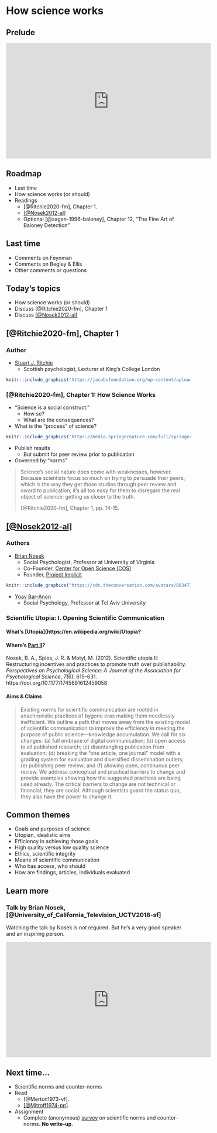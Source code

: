 # How science works {-}

## Prelude {-}

<!-- Thomas Dolby, She Blinded Me With Science 3:47 -->
<iframe width="560" height="315" src="https://www.youtube.com/embed/V83JR2IoI8k" title="YouTube video player" frameborder="0" allow="accelerometer; autoplay; clipboard-write; encrypted-media; gyroscope; picture-in-picture" allowfullscreen></iframe>

## Roadmap {-}

- Last time
- How science works (or should)
- Readings
    - [@Ritchie2020-fm], Chapter 1.
    - [[@Nosek2012-al]](http://dx.doi.org/10.1080/1047840X.2012.692215)
    - Optional [@sagan-1996-baloney], Chapter 12, "The Fine Art of Baloney Detection"

## Last time {-}

- Comments on Feynman
- Comments on Begley & Ellis
- Other comments or questions

## Today's topics {-}

- How science works (or should)
- Discuss [@Ritchie2020-fm], Chapter 1
- Discuss [[@Nosek2012-al]](http://dx.doi.org/10.1080/1047840X.2012.692215)

## [@Ritchie2020-fm], Chapter 1 {-}

### Author {-}

- [Stuart J. Ritchie](https://www.kcl.ac.uk/people/stuart-ritchie)
    - Scottish psychologist, Lecturer at King's College London
    
```r
knitr::include_graphics("https://jacobsfoundation.org/wp-content/uploads/2020/01/Ritchie_Stuart_300x300px.jpg")
```

### [@Ritchie2020-fm], Chapter 1: How Science Works {-}

- "Science is a social construct."
    - How so?
    - What are the consequences?

- What is the "process" of science?

```r
knitr::include_graphics("https://media.springernature.com/full/springer-static/image/art%3A10.1038%2Fs41562-016-0021/MediaObjects/41562_2016_Article_BFs415620160021_Fig1_HTML.jpg?as=webp")
```

- Publish results
    - But submit for peer review prior to publication
- Governed by "norms"

> Science's social nature does come with weaknesses, however. Because scientists focus so much on trying to persuade their peers, which is the way they get those studies through peer review and oward to publication, it's all too easy for them to disregard the real object of science: getting us closer to the truth.
>
> [@Ritchie2020-fm], Chapter 1, pp. 14-15.

## [[@Nosek2012-al]](http://dx.doi.org/10.1080/1047840X.2012.692215) {-}

### Authors {-}

- [Brian Nosek](https://psychology.as.virginia.edu/nosek)
    - Social Psychologist, Professor at University of Virginia
    - Co-Founder, [Center for Open Science (COS)](https://cos.io)
    - Founder, [Project Implicit](https://implicit.harvard.edu/implicit/)
    
```r
knitr::include_graphics("https://cdn.theconversation.com/avatars/883473/width238/DxAiwSlp_400x400.jpg")
```

- [Yoav Bar-Anon](https://en-social-sciences.tau.ac.il/profile/baranan)
    - Social Psychology, Professor at Tel Aviv University
    
### Scientific Utopia: I. Opening Scientific Communication {-}

#### What's [Utopia](https://en.wikipedia.org/wiki/Utopia? {-}

#### Where's [Part II](https://doi.org/10.1177/1745691612459058)? {-}

Nosek, B. A., Spies, J. R. & Motyl, M. (2012). Scientific utopia II: Restructuring incentives and practices to promote truth over publishability. *Perspectives on Psychological Science: A Journal of the Association for Psychological Science*, *7*(6), 615–631. https://doi.org/10.1177/1745691612459058

#### Aims & Claims {-}

> Existing norms for scientific communication are rooted in anachronistic practices of bygone eras making them needlessly inefficient. We outline a path that moves away from the existing model of scientific communication to improve the efficiency in meeting the purpose of public science—knowledge accumulation. We call for six changes: (a) full embrace of digital communication; (b) open access to all published research; (c) disentangling publication from evaluation; (d) breaking the “one article, one journal” model with a grading system for evaluation and diversified dissemination outlets; (e) publishing peer review; and (f) allowing open, continuous peer review. We address conceptual and practical barriers to change and provide examples showing how the suggested practices are being used already. The critical barriers to change are not technical or financial; they are social. Although scientists guard the status quo, they also have the power to change it.

## Common themes {-}

- Goals and purposes of science
- Utopian, idealistic aims
- Efficiency in achieving those goals
- High quality versus low quality science
- Ethics, scientific integrity
- Means of scientific communication
- Who has access, who should
- How are findings, articles, individuals evaluated

## Learn more {-}

### Talk by Brian Nosek, [@University_of_California_Television_UCTV2018-sf] {-}

:::: {.infobox}

Watching the talk by Nosek is not required. But he's a very good speaker and an inspiring person.

::::

<iframe width="560" height="315" src="https://www.youtube.com/embed/YEwqohAjfZc" title="YouTube video player" frameborder="0" allow="accelerometer; autoplay; clipboard-write; encrypted-media; gyroscope; picture-in-picture; web-share" allowfullscreen></iframe>

## Next time... {-}

- Scientific norms and counter-norms
- Read
    - [@Merton1973-vf].
    - [[@Mitroff1974-pp]](https://doi.org/10.2307/2094423).
- [Assignment]{.green_assigned}
    - Complete (anonymous) [survey](https://forms.gle/1zqzfNNXWyCgiDSJ9) on scientific norms and counter-norms. **No write-up**.
